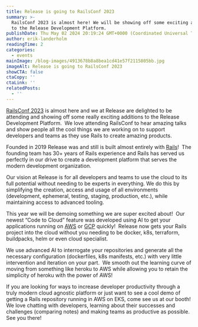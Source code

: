 ```yaml
---
title: Release is going to RailsConf 2023
summary: >-
  RailsConf 2023 is almost here! We will be showing off some exciting additions
  to the Release Development Platform.
publishDate: Thu May 02 2024 20:19:24 GMT+0000 (Coordinated Universal Time)
author: erik-landerholm
readingTime: 2
categories:
  - events
mainImage: /blog-images/4913678b8a8bea1cd41e57f2115805bb.jpg
imageAlt: Release is going to RailsConf 2023
showCTA: false
ctaCopy: ''
ctaLink: ''
relatedPosts:
  - ''
---
```


[RailsConf 2023](https://railsconf.org/) is almost here and we at Release are delighted to be attending and showing off some really exciting additions to the Release Development Platform.  We love attending RailsConf to hear amazing talks and show people all the cool things we are working on to support developers and teams as they use Rails to create amazing products.  

Founded in 2019 Release was and still is built almost entirely with [Rails](https://rubycentral.org)!  The founding team has 30+ years of Rails experience and Rails has served us perfectly in our drive to create a development platform that serves the modern development organization.

Our vision at Release is for all developers and teams to use the cloud to its full potential without needing to be experts in everything. We do this by simplifying the creation, access and usage of all environments (development, ephemeral, testing, staging, production, etc.), while maintaining access to advanced tooling.

This year we will be demoing something we are super excited about!  Our newest “Code to Cloud” feature was developed using AI to get your applications running on [AWS](https://docs.release.com/integrations/integrations-overview/aws-integration/aws-howtos) or [GCP](https://docs.release.com/integrations/integrations-overview/gcp-integration) quickly!  Release now gets your Rails project into the cloud without you needing to be docker, k8s, terraform, buildpacks, helm or even cloud specialist. 

We use advanced AI to interrogate your repositories and generate all the necessary configuration (dockerfiles, k8s manifests, etc.) with very little intervention and iteration on your part.  We smooth out the learning curve of moving from something like heroku to AWS while allowing you to retain the simplicity of heroku with the power of AWS!

If you are looking for ways to increase developer productivity through a truly modern cloud agnostic platform or just want to see a cool demo of getting a Rails repository running in AWS on EKS, come see us at our booth! We love chatting with developers, learning about their successes and challenges (comparing notes) and making teams as productive as possible.  See you there!